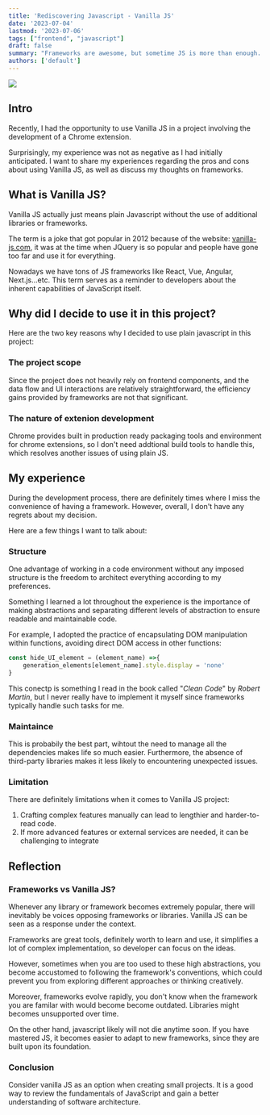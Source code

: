 ```yaml
---
title: 'Rediscovering Javascript - Vanilla JS'
date: '2023-07-04'
lastmod: '2023-07-06'
tags: ["frontend", "javascript"]
draft: false
summary: "Frameworks are awesome, but sometime JS is more than enough. "
authors: ['default']
---
```

![](/static/images/white_wall.jpg)

## Intro
Recently, I had the opportunity to use Vanilla JS in a project involving the development of a Chrome extension.

Surprisingly, my experience was not as negative as I had initially anticipated. I want to share my experiences regarding the pros and cons about using Vanilla JS, as well as discuss my thoughts on frameworks.

## What is Vanilla JS?
Vanilla JS actually just means plain Javascript without the use of additional libraries or frameworks. 

The term is a joke that got popular in 2012 because of the website: [vanilla-js.com](http://vanilla-js.com/), it was at the time when JQuery is so popular and people have gone too far and use it for everything.

Nowadays we have tons of JS frameworks like React, Vue, Angular, Next.js...etc. This term serves as a reminder to developers about the inherent capabilities of JavaScript itself.

## Why did I decide to use it in this project?

Here are the two key reasons why I decided to use plain javascript in this project:

### The project scope
Since the project does not heavily rely on frontend components, and the data flow and UI interactions are relatively straightforward, the efficiency gains provided by frameworks are not that significant.


### The nature of extenion development
Chrome provides built in production ready packaging tools and environment for chrome extensions, so I don't need addtional build tools to handle this, which resolves another issues of using plain JS.

## My experience

During the development process, there are definitely times where I miss the convenience of having a framework. However, overall, I don't have any regrets about my decision.

Here are a few things I want to talk about:

### Structure
One advantage of working in a code environment without any imposed structure is the freedom to architect everything according to my preferences.

Something I learned a lot throughout the experience is the importance of making abstractions and separating different levels of abstraction to ensure readable and maintainable code.

For example, I adopted the practice of encapsulating DOM manipulation within functions, avoiding direct DOM access in other functions:
```javascript
const hide_UI_element = (element_name) =>{
    generation_elements[element_name].style.display = 'none'
}
```
This conectp is something I read in the book called "*Clean Code*" by *Robert Martin*, but I never really have to implement it myself since frameworks typically handle such tasks for me.

### Maintaince
This is probabily the best part, wihtout the need to manage all the dependencies makes life so much easier. Furthermore, the absence of third-party libraries makes it less likely to encountering unexpected issues.

### Limitation
There are definitely limitations when it comes to Vanilla JS project: 
1. Crafting complex features manually can lead to lengthier and harder-to-read code. 
2. If more advanced features or external services are needed, it can be challenging to integrate

## Reflection

### Frameworks vs Vanilla JS?
Whenever any library or framework becomes extremely popular, there will inevitably be voices opposing frameworks or libraries. Vanilla JS can be seen as a response under the context.

Frameworks are great tools, definitely worth to learn and use, it simplifies a lot of complex implementation, so developer can focus on the ideas.

However, sometimes when you are too used to these high abstractions, you become accustomed to following the framework's conventions, which could prevent you from exploring different approaches or thinking creatively.

Moreover, frameworks evolve rapidly, you don't know when the framework you are familar with would become become outdated. Libraries might becomes unsupported over time. 

On the other hand, javascript likely will not die anytime soon. If you have mastered JS, it becomes easier to adapt to new frameworks, since they are built upon its foundation. 

### Conclusion
Consider vanilla JS as an option when creating small projects. It is a good way to review the fundamentals of JavaScript and gain a better understanding of software architecture.
